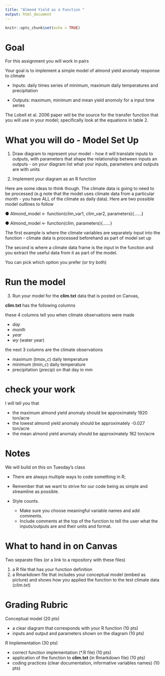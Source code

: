 ```yaml
---
title: "Almond Yield as a Function "
output: html_document
---
```


```r
knitr::opts_chunk$set(echo = TRUE)
```

# Goal

 For this assignment you will work in pairs

Your goal is to implement a simple model of almond yield anomaly response to climate

* Inputs: daily times series of minimum, maximum daily temperatures and precipitation

* Outputs: maximum, minimum and mean yield anomoly for a input time series


The Lobell et al. 2006 paper will be the source for the transfer function that you will use in your model; specifically look at the equations in table 2.

# What you will do - Model Set Up

1. Draw diagram to represent your model - how it will translate inputs to outputs, with parameters that shape the relationship between inputs an outputs - on your diagram list what your inputs, parameters and outputs are with units

2.  Implement your diagram as an R function

Here are some ideas to think though. The climate data is going to need to be processed (e.g note that the model uses climate data from a particular month - you have ALL of the climate as daily data).  Here are two possible model outlines to follow

●      Almond_model <- function(clim_var1, clim_var2, parameters){……}

●      Almond_model <- function(clim, parameters){……}


The first example is where the climate variables are separately input into the function - climate data is processed beforehand as part of model set up

The second is where a climate data frame is the input in the function and you extract the useful data from it as part of the model. 


You can pick which option you prefer (or try both)

# Run the model

3.  Run your model for the **clim.txt** data that is posted on Canvas, 

**clim.txt** has the following columns 

these 4 columns tell you when climate observations were made 

* *day*
* *month*
* *year* 
* *wy* (water year) 


the next 3 columns are the climate observations

* maximum (*tmax_c*) daily temperature 
* minimum (*tmin_c*) daily temperature 
* precipitation (*precip*) on that day in mm

# check your work 

I will tell you that

* the maximum almond yield anomaly should be approximately 1920 ton/acre
* the lowest almond yield anomaly should be approximately -0.027 ton/acre
* the mean almond yield anomaly should be approximately 182 ton/acre


#  Notes

We will build on this on Tuesday's class 

* There are always multiple ways to code something in R;

* Remember that we want to strive for our code being as simple and streamline as possible. 

* Style counts. 
  * Make sure you choose meaningful variable names and add comments. 
  * Include comments at the top of the function to tell the user what the inputs/outputs are and their units and format.

# What to hand in on Canvas 

Two separate files (or a link to a repository with these files)

1. a R file that has your function definition
2. a Rmarkdown file that includes your conceptual model (embed as picture) and
shows how you applied the function to the test climate data (*clim.txt*)

# Grading Rubric

Conceptual model (20 pts)

  * a clear diagram that corresponds with your R function (10 pts)
  * inputs and output and parameters shown on the diagram (10 pts)
  
R Implementation (30 pts)

  * correct function implementation (*.R file)  (10 pts)
  * application of the function to **clim.txt** (in Rmarkdown file) (10 pts)
  * coding practices (clear documentation, informative variables names)  (10 pts)
  

